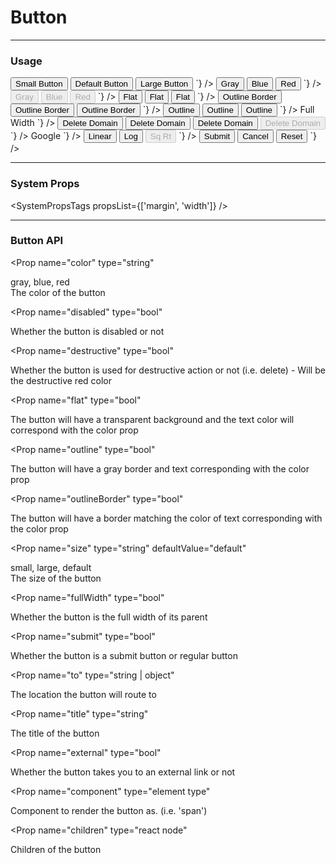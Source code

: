 
# Button

---

### Usage

<LiveCode>
  <LiveCode.Content 
    title="Sizes" 
    code={`
      <Inline>
        <Button size="small">
          Small Button
        </Button>
        <Button size="default">
          Default Button
        </Button>
        <Button size="large">
          Large Button
        </Button>
      </Inline>
    `}
  />
  <LiveCode.Content 
    title="Colors" 
    code={`
      <Inline>
        <Button>
          Gray
        </Button>
        <Button color="blue">
          Blue
        </Button>
        <Button color="red">
          Red
        </Button>
      </Inline>
    `}
  />
  <LiveCode.Content 
    title="Disabled" 
    code={`
      <Inline>
        <Button disabled>
          Gray
        </Button>
        <Button disabled color="blue">
          Blue
        </Button>
        <Button disabled color="red">
          Red
        </Button>
      </Inline>
    `}
  />
  <LiveCode.Content 
    title="Flat" 
    code={`
      <Inline>
        <Button flat>
          Flat
        </Button>
        <Button flat color="blue">
          Flat
        </Button>
        <Button flat color="red">
          Flat
        </Button>
      </Inline>
    `}
  />
  <LiveCode.Content 
    title="Outline Border" 
    code={`
      <Inline>
        <Button outlineBorder>
          Outline Border
        </Button>
        <Button outlineBorder color="blue">
          Outline Border
        </Button>
        <Button outlineBorder color="red">
          Outline Border
        </Button>
      </Inline>
    `}
  />
  <LiveCode.Content 
    title="Outline" 
    code={`
      <Inline>
        <Button outline>
          Outline
        </Button>
        <Button outline color="blue">
          Outline
        </Button>
        <Button outline color="red">
          Outline
        </Button>
      </Inline>
    `}
  />
  <LiveCode.Content 
    title="Full Width" 
    code={`
      <Button fullWidth color="blue">Full Width</Button>
    `}
  />
  <LiveCode.Content 
    title="Destructive" 
    code={`
      <Inline>
        <Button destructive size="small">
          Delete Domain
        </Button>
        <Button destructive size="default">
          Delete Domain
        </Button>
        <Button destructive size="large">
          Delete Domain
        </Button>
        <Button destructive disabled>
          Delete Domain
        </Button>
      </Inline>
    `}
  />
  <LiveCode.Content
    title="External"
    code={`
      <Button external to="https://google.com">
        Google
      </Button>
    `}
  />
  <LiveCode.Content
    title="Group"
    code={`
      <Button.Group>
        <Button size="default">
          Linear
        </Button>
        <Button
          outlineBorder
          size="default"
        >
          Log
        </Button>
        <Button
          disabled
          outlineBorder
          size="default"
        >
          Sq Rt
        </Button>
      </Button.Group>
    `}
  />
  <LiveCode.Content
    title="System Props"
    code={`
      <Inline>
        <Button
          color="blue"
          mb="200"
          mr="200"
          paddingLeft={800}
          size="default"
        >
          Submit
        </Button>
        <Button
          mb="200"
          mr="200"
          outlineBorder
          size="default"
        >
          Cancel
        </Button>
        <Button
          flat
          mb="200"
          size="default"
        >
          Reset
        </Button>
      </Inline>
    `}
  />
</LiveCode>

---

### System Props

<SystemPropsTags propsList={['margin', 'width']} />

---

### Button API
<Prop
  name="color"
  type="string"
> 
  gray, blue, red <br /> The color of the button
</Prop>

<Prop
  name="disabled"
  type="bool"
>
  Whether the button is disabled or not
</Prop>

<Prop
  name="destructive"
  type="bool"
>
  Whether the button is used for destructive action or not (i.e. delete) - Will be the destructive red color
</Prop>

<Prop
  name="flat"
  type="bool"
>
  The button will have a transparent background and the text color will correspond with the color prop
</Prop>

<Prop
  name="outline"
  type="bool"
>
  The button will have a gray border and text corresponding with the color prop
</Prop>

<Prop
  name="outlineBorder"
  type="bool"
>
  The button will have a border matching the color of text corresponding with the color prop
</Prop>

<Prop
  name="size"
  type="string"
  defaultValue="default"
>
  small, large, default <br />
  The size of the button
</Prop>

<Prop
  name="fullWidth"
  type="bool"
>
  Whether the button is the full width of its parent
</Prop>

<Prop
  name="submit"
  type="bool"
>
  Whether the button is a submit button or regular button
</Prop>

<Prop
  name="to"
  type="string | object"
>
  The location the button will route to
</Prop>

<Prop
  name="title"
  type="string"
>
  The title of the button
</Prop>

<Prop
  name="external"
  type="bool"
>
  Whether the button takes you to an external link or not
</Prop>

<Prop
  name="component"
  type="element type"
>
  Component to render the button as. (i.e. 'span')
</Prop>

<Prop
  name="children"
  type="react node"
>
  Children of the button
</Prop>
